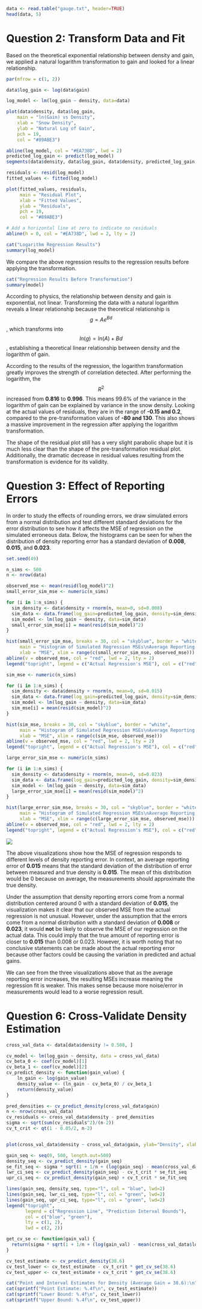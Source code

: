 ```r
data <- read.table("gauge.txt", header=TRUE)
head(data, 5)
```

# Question 2: Transform Data and Fit

Based on the theoretical exponential relationship between density and gain, we applied a natural logarithm transformation to gain and looked for a linear relationship.

```r
par(mfrow = c(1, 2))

data$log_gain <- log(data$gain)

log_model <- lm(log_gain ~ density, data=data)

plot(data$density, data$log_gain,
    main = "ln(Gain) vs Density", 
    xlab = "Snow Density", 
    ylab = "Natural Log of Gain", 
    pch = 19, 
    col = "#89ABE3")

abline(log_model, col = "#EA738D", lwd = 2)
predicted_log_gain <- predict(log_model)
segments(data$density, data$log_gain, data$density, predicted_log_gain, col = "purple", lwd = 1, lty = 2)

residuals <- resid(log_model)
fitted_values <- fitted(log_model)

plot(fitted_values, residuals, 
     main = "Residual Plot", 
     xlab = "Fitted Values", 
     ylab = "Residuals", 
     pch = 19, 
     col = "#89ABE3")

# Add a horizontal line at zero to indicate no residuals
abline(h = 0, col = "#EA738D", lwd = 2, lty = 2)
```

```r
cat("Logarithm Regression Results")
summary(log_model)
```

We compare the above regression results to the regression results before applying the transformation.

```r
cat("Regression Results Before Transformation")
summary(model)
```

According to physics, the relationship between density and gain is exponential, not linear. Transforming the data with a natural logarithm reveals a linear relationship because the theoretical relationship is $$g = Ae^{Bd}$$, which transforms into $$ln(g) = ln(A) + Bd$$, establishing a theoretical linear relationship between density and the logarithm of gain.

According to the results of the regression, the logarithm transformation greatly improves the strength of correlation detected. After performing the logarithm, the $$R^2$$ increased from **0.816** to **0.996**. This means 99.6% of the variance in the logarithm of gain can be explained by variance in the snow density. Looking at the actual values of residuals, they are in the range of **-0.15 and 0.2**, compared to the pre-transformation values of **-80 and 130**. This also shows a massive improvement in the regression after applying the logarithm transformation.

The shape of the residual plot still has a very slight parabolic shape but it is much less clear than the shape of the pre-transformation residual plot. Additionally, the dramatic decrease in residual values resulting from the transformation is evidence for its validity.

# Question 3: Effect of Reporting Errors

In order to study the effects of rounding errors, we draw simulated errors from a normal distribution and test different standard deviations for the error distribution to see how it affects the MSE of regression on the simulated erroneous data. Below, the histograms can be seen for when the distribution of density reporting error has a standard deviation of **0.008**, **0.015**, and **0.023**.

```r
set.seed(49)

n_sims <- 500
n <- nrow(data)

observed_mse <- mean(resid(log_model)^2)
small_error_sim_mse <- numeric(n_sims)

for (i in 1:n_sims) {
  sim_density <- data$density + rnorm(n, mean=0, sd=0.008)
  sim_data <- data.frame(log_gain=predicted_log_gain, density=sim_density)
  sim_model <- lm(log_gain ~ density, data=sim_data)
  small_error_sim_mse[i] = mean(resid(sim_model)^2)
}

hist(small_error_sim_mse, breaks = 30, col = "skyblue", border = "white",
     main = "Histogram of Simulated Regression MSEs\nAverage Reporting Error = 0.008",
     xlab = "MSE", xlim = range(c(small_error_sim_mse, observed_mse)))
abline(v = observed_mse, col = "red", lwd = 2, lty = 2)
legend("topright", legend = c("Actual Regression's MSE"), col = c("red"), lwd = 2, lty = 2)

sim_mse <- numeric(n_sims)

for (i in 1:n_sims) {
  sim_density <- data$density + rnorm(n, mean=0, sd=0.015)
  sim_data <- data.frame(log_gain=predicted_log_gain, density=sim_density)
  sim_model <- lm(log_gain ~ density, data=sim_data)
  sim_mse[i] = mean(resid(sim_model)^2)
}

hist(sim_mse, breaks = 30, col = "skyblue", border = "white",
     main = "Histogram of Simulated Regression MSEs\nAverage Reporting Error = 0.015",
     xlab = "MSE", xlim = range(c(sim_mse, observed_mse)))
abline(v = observed_mse, col = "red", lwd = 2, lty = 2)
legend("topright", legend = c("Actual Regression's MSE"), col = c("red"), lwd = 2, lty = 2)

large_error_sim_mse <- numeric(n_sims)

for (i in 1:n_sims) {
  sim_density <- data$density + rnorm(n, mean=0, sd=0.023)
  sim_data <- data.frame(log_gain=predicted_log_gain, density=sim_density)
  sim_model <- lm(log_gain ~ density, data=sim_data)
  large_error_sim_mse[i] = mean(resid(sim_model)^2)
}

hist(large_error_sim_mse, breaks = 30, col = "skyblue", border = "white",
     main = "Histogram of Simulated Regression MSEs\nAverage Reporting Error = 0.023",
     xlab = "MSE", xlim = range(c(large_error_sim_mse, observed_mse)))
abline(v = observed_mse, col = "red", lwd = 2, lty = 2)
legend("topright", legend = c("Actual Regression's MSE"), col = c("red"), lwd = 2, lty = 2)
```

![](images/clipboard-9133593.png)

The above visualizations show how the MSE of regression responds to different levels of density reporting error. In context, an average reporting error of **0.015** means that the standard deviation of the distribution of error between measured and true density is **0.015**. The mean of this distribution would be 0 because on average, the measurements should approximate the true density.

Under the assumption that density reporting errors come from a normal distribution centered around 0 with a standard deviation of **0.015**, the visualization makes it clear that our observed MSE from the actual regression is not unusual. However, under the assumption that the errors come from a normal distribution with a standard deviation of **0.008** or **0.023**, it would **not** be likely to observe the MSE of our regression on the actual data. This could imply that the true amount of reporting error is closer to **0.015** than 0.008 or 0.023. However, it is worth noting that no conclusive statements can be made about the actual reporting error because other factors could be causing the variation in predicted and actual gains.

We can see from the three visualizations above that as the average reporting error increases, the resulting MSEs increase meaning the regression fit is weaker. This makes sense because more noise/error in measurements would lead to a worse regression result.

# Question 6: Cross-Validate Density Estimation

```r
cross_val_data <- data[data$density != 0.508, ]

cv_model <- lm(log_gain ~ density, data = cross_val_data)
cv_beta_0 <- coef(cv_model)[1]
cv_beta_1 <- coef(cv_model)[2]
cv_predict_density <- function(gain_value) {
    ln_gain <- log(gain_value)
    density_value <- (ln_gain - cv_beta_0) / cv_beta_1
    return(density_value)
}

pred_densities <- cv_predict_density(cross_val_data$gain)
n <- nrow(cross_val_data)
cv_residuals <- cross_val_data$density - pred_densities
sigma <- sqrt(sum(cv_residuals^2)/(n-2))
cv_t_crit <- qt(1 - 0.05/2, n-2)


plot(cross_val_data$density ~ cross_val_data$gain, ylab="Density", xlab="Gain", main="Reverse Prediction of Density from Gain with Cross-Validated Model")

gain_seq <- seq(0, 500, length.out=500)
density_seq <- cv_predict_density(gain_seq)
se_fit_seq <- sigma * sqrt(1 + 1/n + (log(gain_seq) - mean(cross_val_data$log_gain))^2 / sum((cross_val_data$log_gain - mean(cross_val_data$log_gain))^2))
lwr_ci_seq <- cv_predict_density(gain_seq) - cv_t_crit * se_fit_seq
upr_ci_seq <- cv_predict_density(gain_seq) + cv_t_crit * se_fit_seq

lines(gain_seq, density_seq, type="l", col = "blue", lwd=2)
lines(gain_seq, lwr_ci_seq, type="l", col = "green", lwd=2)
lines(gain_seq, upr_ci_seq, type="l", col = "green", lwd=2)
legend("topright", 
       legend = c("Regression Line", "Prediction Interval Bounds"), 
       col = c("blue", "green"), 
       lty = c(1, 2), 
       lwd = c(2, 2))
```

```r

get_cv_se <- function(gain_val) {
  return(sigma * sqrt(1 + 1/n + (log(gain_val) - mean(cross_val_data$log_gain))^2 / sum((cross_val_data$log_gain - mean(cross_val_data$log_gain))^2)))
}

cv_test_estimate <- cv_predict_density(38.6)
cv_test_lower <- cv_test_estimate - cv_t_crit * get_cv_se(38.6)
cv_test_upper <- cv_test_estimate + cv_t_crit * get_cv_se(38.6)

cat("Point and Interval Estimates for Density (Average Gain = 38.6):\n")
cat(sprintf("Point Estimate: %.4f\n", cv_test_estimate))
cat(sprintf("Lower Bound: %.4f\n", cv_test_lower))
cat(sprintf("Upper Bound: %.4f\n", cv_test_upper))

```
